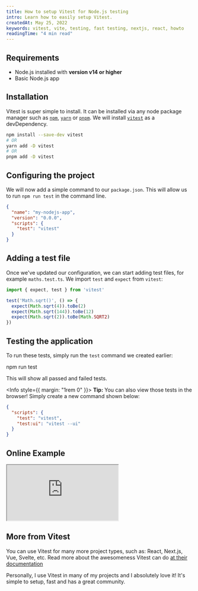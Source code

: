 ```yaml
---
title: How to setup Vitest for Node.js testing
intro: Learn how to easily setup Vitest.
createdAt: May 25, 2022
keywords: vitest, vite, testing, fast testing, nextjs, react, howto
readingTime: "4 min read"
---
```


## Requirements

- Node.js installed with **version v14 or higher**
- Basic Node.js app

## Installation

Vitest is super simple to install. It can be installed via any node package manager such as [`npm`](https://npmjs.org), [`yarn`](https://yarnpkg.org) or [`pnpm`](https://pnpm.io). We will install [`vitest`](https://vitest.dev) as a devDependency.

```bash
npm install --save-dev vitest
# OR
yarn add -D vitest
# OR
pnpm add -D vitest
```

## Configuring the project

We will now add a simple command to our `package.json`. This will allow us to run `npm run test` in the command line.

```json
{
  "name": "my-nodejs-app",
  "version": "0.0.0",
  "scripts": {
    "test": "vitest"
  }
}
```

## Adding a test file

Once we've updated our configuration, we can start adding test files, for example `maths.test.ts`. We import `test` and `expect` from `vitest`:

```typescript:maths.test.ts
import { expect, test } from 'vitest'

test('Math.sqrt()', () => {
  expect(Math.sqrt(4)).toBe(2)
  expect(Math.sqrt(144)).toBe(12)
  expect(Math.sqrt(2)).toBe(Math.SQRT2)
})
```

## Testing the application

To run these tests, simply run the `test` command we created earlier:

<CommandLine>npm run test</CommandLine>

This will show all passed and failed tests.

<Info style={{ margin: "1rem 0" }}>
  **Tip:** You can also view those tests in the browser! Simply create a new command shown below:

```json
{
  "scripts": {
    "test": "vitest",
    "test:ui": "vitest --ui"
  }
}
```

</Info>

## Online Example

<iframe
  loading="lazy"
  src="https://stackblitz.com/edit/nodejs-vitest-example?ctl=1&embed=1&file=src/math.test.ts&hideNavigation=1"
  title="nodejs-vitest-example"
  sandbox="allow-forms allow-modals allow-popups allow-presentation allow-same-origin allow-scripts"
  style={{ width: "100%", height: 500 }}
  className="rounded-md w-full border-0 overflow-hidden"

> </iframe>

## More from Vitest

You can use Vitest for many more project types, such as: React, Next.js, Vue, Svelte, etc.
Read more about the awesomeness Vitest can do [at their documentation](https://vitest.dev)

Personally, I use Vitest in many of my projects and I absolutely love it! It's simple to setup, fast and has a great community.
